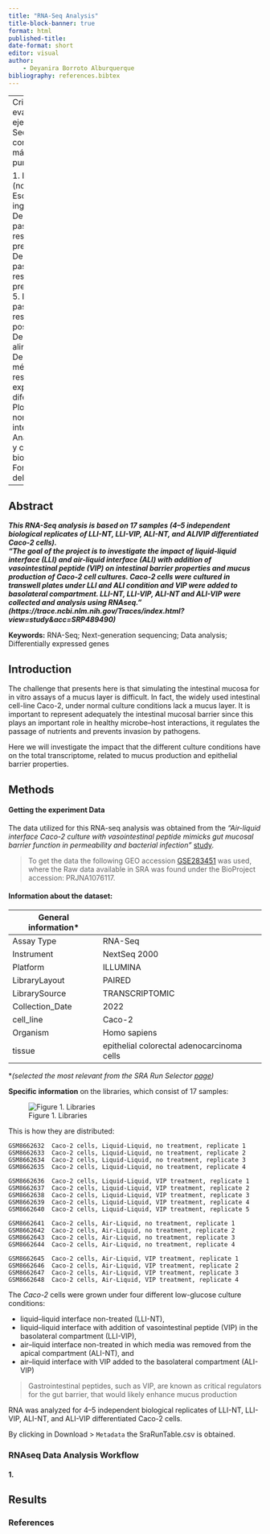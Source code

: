 ```yaml
---
title: "RNA-Seq Analysis"
title-block-banner: true
format: html
published-title: 
date-format: short
editor: visual
author:
    - Deyanira Borroto Alburquerque
bibliography: references.bibtex
---
```


---
Criterios de evaluación para el ejercicio de RNA-Seq. Cada item contará un máximo de 1 punto: 

1. Link to pipeline (no a la history) 
2. Escribirlo en inglés 
3. Descripción pasos y resultados del pre-QC 
4. Descripción pasos y resultados del preprocesamiento 
5. Descripción pasos y resultados del post-QC 
6. Descripción alineamiento 
7. Descripción método y resultados expresión diferencial 
8. Plots de normalización interpretados 
9. Análisis funcional y conclusiones biológicas 
10. Formato y estilo del documento
---

## Abstract

***This RNA-Seq analysis is based on 17 samples (4–5 independent biological replicates of LLI-NT, LLI-VIP, ALI-NT, and ALIVIP differentiated Caco-2 cells).***\
***"The goal of the project is to investigate the impact of liquid-liquid interface (LLI) and air-liquid interface (ALI) with addition of vasointestinal peptide (VIP) on intestinal barrier properties and mucus production of Caco-2 cell cultures. Caco-2 cells were cultured in transwell plates under LLI and ALI condition and VIP were added to basolateral compartment. LLI-NT, LLI-VIP, ALI-NT and ALI-VIP were collected and analysis using RNAseq." (https://trace.ncbi.nlm.nih.gov/Traces/index.html?view=study&acc=SRP489490)***

**Keywords:** RNA-Seq; Next-generation sequencing; Data analysis; Differentially expressed genes

## Introduction

The challenge that presents here is that simulating the intestinal mucosa for in vitro assays of a mucus layer is difficult. In fact, the widely used intestinal cell-line Caco-2, under normal culture conditions lack a mucus layer. It is important to represent adequately the intestinal mucosal barrier since this plays an important role in healthy microbe–host interactions, it regulates the passage of nutrients and prevents invasion by pathogens.

Here we will investigate the impact that the different culture conditions have on the total transcriptome, related to mucus production and epithelial barrier properties.

## Methods

#### Getting the experiment Data

The data utilized for this RNA-seq analysis was obtained from the *"Air-liquid interface Caco-2 culture with vasointestinal peptide mimicks gut mucosal barrier function in permeability and bacterial infection"* [study](https://pubmed.ncbi.nlm.nih.gov/39714032/).

> To get the data the following GEO accession [GSE283451](https://www.ncbi.nlm.nih.gov/geo/query/acc.cgi?acc=GSE283451) was used, where the Raw data available in SRA was found under the BioProject accession: PRJNA1076117.

#### Information about the dataset:

| General information\* |                                            |
|-----------------------|--------------------------------------------|
| Assay Type            | RNA-Seq                                    |
| Instrument            | NextSeq 2000                               |
| Platform              | ILLUMINA                                   |
| LibraryLayout         | PAIRED                                     |
| LibrarySource         | TRANSCRIPTOMIC                             |
| Collection_Date       | 2022                                       |
| cell_line             | Caco-2                                     |
| Organism              | Homo sapiens                               |
| tissue                | epithelial colorectal adenocarcinoma cells |

\**(selected the most relevant from the SRA Run Selector [page](https://www.ncbi.nlm.nih.gov/Traces/study/?acc=PRJNA1076117&o=acc_s%3Aa))*

**Specific information** on the libraries, which consist of 17 samples:

![Figure 1. Libraries](/images/samples.png)

This is how they are distributed:

```         
GSM8662632  Caco-2 cells, Liquid-Liquid, no treatment, replicate 1
GSM8662633  Caco-2 cells, Liquid-Liquid, no treatment, replicate 2
GSM8662634  Caco-2 cells, Liquid-Liquid, no treatment, replicate 3
GSM8662635  Caco-2 cells, Liquid-Liquid, no treatment, replicate 4

GSM8662636  Caco-2 cells, Liquid-Liquid, VIP treatment, replicate 1
GSM8662637  Caco-2 cells, Liquid-Liquid, VIP treatment, replicate 2
GSM8662638  Caco-2 cells, Liquid-Liquid, VIP treatment, replicate 3
GSM8662639  Caco-2 cells, Liquid-Liquid, VIP treatment, replicate 4
GSM8662640  Caco-2 cells, Liquid-Liquid, VIP treatment, replicate 5

GSM8662641  Caco-2 cells, Air-Liquid, no treatment, replicate 1
GSM8662642  Caco-2 cells, Air-Liquid, no treatment, replicate 2
GSM8662643  Caco-2 cells, Air-Liquid, no treatment, replicate 3
GSM8662644  Caco-2 cells, Air-Liquid, no treatment, replicate 4

GSM8662645  Caco-2 cells, Air-Liquid, VIP treatment, replicate 1
GSM8662646  Caco-2 cells, Air-Liquid, VIP treatment, replicate 2
GSM8662647  Caco-2 cells, Air-Liquid, VIP treatment, replicate 3
GSM8662648  Caco-2 cells, Air-Liquid, VIP treatment, replicate 4
```

The *Caco-2* cells were grown under four different low-glucose culture conditions:

-   liquid–liquid interface non-treated (LLI-NT),
-   liquid–liquid interface with addition of vasointestinal peptide (VIP) in the basolateral compartment (LLI-VIP),
-   air–liquid interface non-treated in which media was removed from the apical compartment (ALI-NT), and
-   air–liquid interface with VIP added to the basolateral compartment (ALI-VIP)

> Gastrointestinal peptides, such as VIP, are known as critical regulators for the gut barrier, that would likely enhance mucus production

RNA was analyzed for 4–5 independent biological replicates of LLI-NT, LLI-VIP, ALI-NT, and ALI-VIP differentiated Caco-2 cells.

By clicking in Download \> `Metadata` the SraRunTable.csv is obtained.

### RNAseq Data Analysis Workflow
#### 1.



## Results

### References
